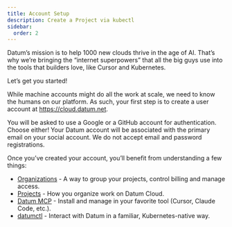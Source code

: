 ```yaml
---
title: Account Setup
description: Create a Project via kubectl
sidebar:
  order: 2
---
```


Datum’s mission is to help 1000 new clouds thrive in the age of AI. That’s why we’re bringing the “internet superpowers” that all the big guys use into the tools that builders love, like Cursor and Kubernetes.

Let’s get you started!

While machine accounts might do all the work at scale, we need to know the humans on our platform. As such, your first step is to create a user account at https://cloud.datum.net.

You will be asked to use a Google or a GitHub account for authentication. Choose either!
Your Datum account will be associated with the primary email on your social account.
We do not accept email and password registrations.

Once you’ve created your account, you’ll benefit from understanding a few things:
- [Organizations](/docs/platform/organizations/) - A way to group your projects, control billing and manage access.
- [Projects](/docs/platform/projects/) - How you organize work on Datum Cloud.
- [Datum MCP](/docs/quickstart/datum-mcp/) - Install and manage in your favorite tool (Cursor, Claude Code, etc.).
- [datumctl](/docs/quickstart/datumctl/) - Interact with Datum in a familiar, Kubernetes-native way.